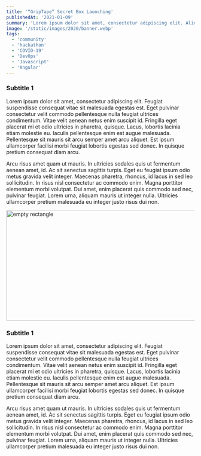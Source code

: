 ```yaml
---
title: '“GripTape” Secret Box Launching'
publishedAt: '2021-01-09'
summary: 'Lorem ipsum dolor sit amet, consectetur adipiscing elit. Aliquam pellentesque tincidunt scelerisque amet velit facilisis accumsan neque.'
image: '/static/images/2020/banner.webp'
tags:
  - 'community'
  - 'hackathon'
  - 'COVID-19'
  - 'DevOps'
  - 'Javascript'
  - 'Angular'
---
```


### Subtitle 1

Lorem ipsum dolor sit amet, consectetur adipiscing elit. Feugiat suspendisse consequat vitae sit malesuada egestas est. Eget pulvinar consectetur velit commodo pellentesque nulla feugiat ultrices condimentum. Vitae velit aenean netus enim suscipit id. Fringilla eget placerat mi et odio ultricies in pharetra, quisque. Lacus, lobortis lacinia etiam molestie eu. Iaculis pellentesque enim est augue malesuada. Pellentesque sit mauris sit arcu semper amet arcu aliquet. Est ipsum ullamcorper facilisi morbi feugiat lobortis egestas sed donec. In quisque pretium consequat diam arcu.

Arcu risus amet quam ut mauris. In ultricies sodales quis ut fermentum aenean amet, id. Ac sit senectus sagittis turpis. Eget eu feugiat ipsum odio metus gravida velit integer. Maecenas pharetra, rhoncus, id lacus in sed leo sollicitudin. In risus nisl consectetur ac commodo enim. Magna porttitor elementum morbi volutpat. Dui amet, enim placerat quis commodo sed nec, pulvinar feugiat. Lorem urna, aliquam mauris ut integer nulla. Ultricies ullamcorper pretium malesuada eu integer justo risus dui non.

<Image alt="empty rectangle" width="704px" height="296px" src="/images/cover.webp" />

### Subtitle 1

Lorem ipsum dolor sit amet, consectetur adipiscing elit. Feugiat suspendisse consequat vitae sit malesuada egestas est. Eget pulvinar consectetur velit commodo pellentesque nulla feugiat ultrices condimentum. Vitae velit aenean netus enim suscipit id. Fringilla eget placerat mi et odio ultricies in pharetra, quisque. Lacus, lobortis lacinia etiam molestie eu. Iaculis pellentesque enim est augue malesuada. Pellentesque sit mauris sit arcu semper amet arcu aliquet. Est ipsum ullamcorper facilisi morbi feugiat lobortis egestas sed donec. In quisque pretium consequat diam arcu.

Arcu risus amet quam ut mauris. In ultricies sodales quis ut fermentum aenean amet, id. Ac sit senectus sagittis turpis. Eget eu feugiat ipsum odio metus gravida velit integer. Maecenas pharetra, rhoncus, id lacus in sed leo sollicitudin. In risus nisl consectetur ac commodo enim. Magna porttitor elementum morbi volutpat. Dui amet, enim placerat quis commodo sed nec, pulvinar feugiat. Lorem urna, aliquam mauris ut integer nulla. Ultricies ullamcorper pretium malesuada eu integer justo risus dui non.
